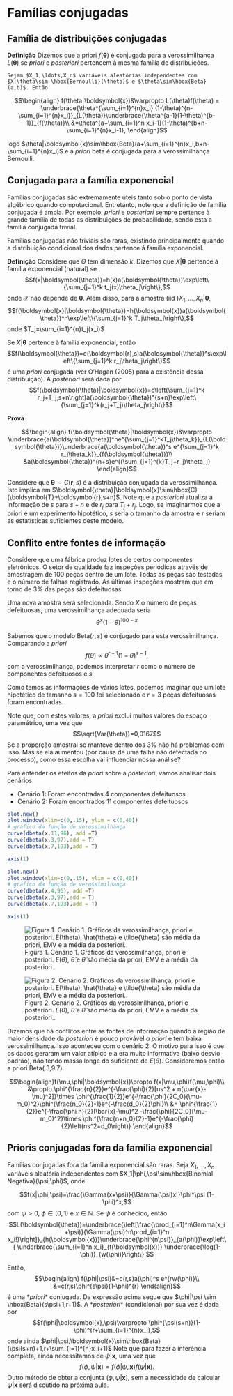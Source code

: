 # Famílias conjugadas

## Família de distribuições conjugadas


<div class='alert alert-success'>
<strong>Definição</strong>  Dizemos que a priori $f(\boldsymbol{\theta})$ é conjugada para a verossimilhança $L(\boldsymbol{\theta})$ se *priori* e *posteriori* pertencem à mesma família de distribuições.
</div>

<div class='alert alert-info'>
    Sejam $X_1,\ldots,X_n$ variáveis aleatórias independentes com $X|\theta\sim \hbox{Bernoulli}(\theta)$ e $\theta\sim\hbox{Beta}(a,b)$. Então
    
$$\begin{align}
    f(\theta|\boldsymbol{x})&\varpropto L(\theta)f(\theta) = \underbrace{\theta^{\sum_{i=1}^{n}x_i} (1-\theta)^{n-\sum_{i=1}^{n}x_i}}_{L(\theta)}\underbrace{\theta^{a-1}(1-\theta)^{b-1}}_{f(\theta)}\\
    &=\theta^{a+\sum_{i=1}^n x_i-1}(1-\theta)^{b+n-\sum_{i=1}^{n}x_i-1},
    \end{align}$$
    
logo $\theta|\boldsymbol{x}\sim\hbox{Beta}(a+\sum_{i=1}^{n}x_i,b+n-\sum_{i=1}^{n}x_i)$ e a *priori* beta é conjugada para a verossimilhança Bernoulli.
</div>

## Conjugada para a família exponencial

Famílias conjugadas são extremamente úteis tanto sob o ponto de vista algébrico quando computacional. Entretanto, note que a definição de família conjugada é ampla. Por exemplo, *priori* e *posteriori* sempre pertence à grande família de todas as distribuições de probabilidade, sendo esta a família conjugada trivial.

Famílias conjugadas não triviais são raras, existindo principalmente quando a distribuição condicional dos dados pertence á família exponencial.

::: {.alert .alert-success}
<strong>Definição</strong> Considere que $\Theta$ tem dimensão $k$. Dizemos que $X|\boldsymbol{\theta}$ pertence à família exponencial (natural) se $$f(x|\boldsymbol{\theta})=h(x)a(\boldsymbol{\theta})\exp\left\{\sum_{j=1}^k t_j(x)\theta_j\right\},$$ onde $\mathcal{X}$ não depende de $\boldsymbol{\theta}$. Além disso, para a amostra (iid )$X_1,\ldots,X_n|\boldsymbol{\theta}$, $$f(\boldsymbol{x}|\boldsymbol{\theta})=h(\boldsymbol{x})a(\boldsymbol{\theta})^n\exp\left\{\sum_{j=1}^k T_j\theta_j\right\},$$ onde $T_j=\sum_{i=1}^{n}t_j(x_i)$
:::

::: {.alert .alert-success}
Se $X|\boldsymbol{\theta}$ pertence à família exponencial, então $$f(\boldsymbol{\theta})=c(\boldsymbol{r},s)a(\boldsymbol{\theta})^s\exp\left\{\sum_{j=1}^k r_j\theta_j\right\}$$ é uma *priori* conjugada (ver O'Hagan (2005) para a existência dessa distribuição). A *posteriori* será dada por $$f(\boldsymbol{\theta}|\boldsymbol{x})=c\left(\sum_{j=1}^k r_j+T_j,s+n\right)a(\boldsymbol{\theta})^{s+n}\exp\left\{\sum_{j=1}^k(r_j+T_j)\theta_j\right\}$$
:::

::: {.alert .alert-success}
<strong>Prova</strong>

$$\begin{align}
f(\boldsymbol{\theta}|\boldsymbol{x})&\varpropto \underbrace{a(\boldsymbol{\theta})^ne^{\sum_{j=1}^kT_j\theta_k}}_{L(\boldsymbol{\theta})}\underbrace{a(\boldsymbol{\theta})^s e^{\sum_{j=1}^k r_j\theta_k}}_{f(\boldsymbol{\theta})}\\
&a(\boldsymbol{\theta})^{n+s}e^{(\sum_{j=1}^{k}T_j+r_j)\theta_j}
\end{align}$$
:::

Considere que $\boldsymbol{\theta}\sim C(\boldsymbol{r},s)$ é a distribuição conjugada da verossimilhança. Isto implica em $\boldsymbol{\theta}|\boldsymbol{x}\sim\hbox{C}(\boldsymbol{T}+\boldsymbol{r},s+n)$. Note que a *posteriori* atualiza a informação de $s$ para $s+n$ e de $r_j$ para $T_j+r_j$. Logo, se imaginarmos que a priori é um experimento hipotético, $s$ seria o tamanho da amostra e $\boldsymbol{r}$ seriam as estatísticas suficientes deste modelo.

## Conflito entre fontes de informação

Considere que uma fábrica produz lotes de certos componentes eletrônicos. O setor de qualidade faz inspeções periódicas através de amostragem de 100 peças dentro de um lote. Todas as peças são testadas e o número de falhas registrado. As últimas inspeções mostram que em torno de 3% das peças são defeituosas.

Uma nova amostra será selecionada. Sendo $X$ o número de peças defeituosas, uma verossimilhança adequada seria $$\theta^x(1-\theta)^{100-x}$$

Sabemos que o modelo Beta$(r,s)$ é conjugado para esta verossimilhança. Comparando a *priori* $$f(\theta)\varpropto \theta^{r-1}(1-\theta)^{s-1},$$ com a verossimilhança, podemos interpretar $r$ como o número de componentes defeituosos e $s$

Como temos as informações de vários lotes, podemos imaginar que um lote hipotético de tamanho $s=100$ foi selecionado e $r=3$ peças defeituosas foram encontradas.

Note que, com estes valores, a *priori* exclui muitos valores do espaço paramétrico, uma vez que $$\sqrt{Var(\theta)}=0,0167$$ Se a proporção amostral se manteve dentro dos 3% não há problemas com isso. Mas se ela aumentou (por causa de uma falha não detectada no processo), como essa escolha vai influenciar nossa análise?

Para entender os efeitos da *priori* sobre a *posteriori*, vamos analisar dois cenários.

-   Cenário 1: Foram encontradas 4 componentes defeituosos
-   Cenário 2: Foram encontrados 11 componentes defeituosos

```r
plot.new()
plot.window(xlim=c(0,.15), ylim = c(0,40))
# gráfico da função de verossimilhança
curve(dbeta(x,11,96), add =T)
curve(dbeta(x,3,97),add = T)
curve(dbeta(x,7,193),add = T)

axis(1)
```

```r
plot.new()
plot.window(xlim=c(0,.15), ylim = c(0,40))
# gráfico da função de verossimilhança
curve(dbeta(x,4,96), add =T)
curve(dbeta(x,3,97),add = T)
curve(dbeta(x,7,193),add = T)

axis(1)
```

![Figura 1. Cenário 1. Gráficos da verossimilhança, priori e posteriori. $E(\theta)$, $\hat{\theta}$ e $\tilde{\theta}$ são média da priori, EMV e a média da posteriori..](`r knitr::fig_chunk('conflito1-plot','png')`)

![Figura 2. Cenário 2. Gráficos da verossimilhança, priori e posteriori. $E(\theta)$, $\hat{\theta}$ e $\tilde{\theta}$ são média da priori, EMV e a média da posteriori..](`r knitr::fig_chunk('conflito2-plot','png')`)

Dizemos que há conflitos entre as fontes de informação quando a região de maior densidade da *posteriori* é pouco provável *a priori* e tem baixa verossimilhança. Isso aconteceu com o cenário 2. O motivo para isso é que os dados geraram um valor atípico e a era muito informativa (baixo desvio padrão), não tendo massa longe do suficiente de $E(\theta)$. Consideremos então a priori Beta(.3,9.7).

$$\begin{align}f(\mu,\phi|\boldsymbol{x})\propto f(x|\mu,\phi)f(\mu,\phi)\\
&\propto \phi^{\frac{n}{2}}e^{-\frac{\phi}{2}[ns^2 + n(\bar{x}-\mu)^2]}\times \phi^{\frac{1}{2}}e^{-\frac{\phi}{2C_0}(\mu-m_0)^2}\phi^{\frac{n_0}{2}-1}e^{-\frac{d_0}{2}\phi}\\
&= \phi^{\frac{1}{2}}e^{-\frac{\phi n}{2}(\bar{x}-\mu)^2 -\frac{\phi}{2C_0}(\mu-m_0)^2}\times \phi^{\frac{n+n_0}{2}-1}e^{-\frac{\phi}{2}\left(ns^2+d_0\right)}
\end{align}$$

## Prioris conjugadas fora da família exponencial

Famílias conjugadas fora da família exponencial são raras. Seja $X_1,\ldots,X_n$ variáveis aleatória independentes com $X_1|\phi,\psi\sim\hbox{Binomial Negativa}(\psi,\phi)$, onde

$$f(x|\phi,\psi)=\frac{\Gamma(x+\psi)}{\Gamma(\psi)x!}\phi^\psi (1-\phi)^x,$$
com $\psi>0$, $\phi\in(0,1)$ e $x\in\mathbb{N}$. Se $\psi$ é conhecido, então $$L(\boldsymbol{\theta})=\underbrace{\left[\frac{\prod_{i=1}^n\Gamma(x_i+\psi)}{\Gamma(\psi)^n\prod_{i=1}^n x_i!}\right]}_{h(\boldsymbol{x})}\underbrace{\phi^{n\psi}}_{a(\phi)}\exp\left\{ \underbrace{\sum_{i=1}^n x_i}_{t(\boldsymbol{x})} \underbrace{\log(1-\phi)}_{w(\phi)}\right\} $$

Então, 
$$\begin{align}
f(\phi|\psi)&=c(r,s)a(\phi)^s e^{rw(\phi)}\\
&=c(r,s)\phi^{s\psi}(1-\phi)^{r}
\end{align}$$
é uma $*priori*$ conjugada. Da expressão acima segue que $\phi|\psi \sim \hbox{Beta}(s\psi+1,r+1)$. A $*posteriori*$ (condicional) por sua vez é dada por 
$$f(\phi|\boldsymbol{x},\psi)\varpropto \phi^{\psi(s+n)}(1-\phi)^{r+\sum_{i=1}^{n}x_i},$$
onde ainda $\phi|\psi,\boldsymbol{x}\sim\hbox{Beta}(\psi(s+n)+1,r+\sum_{i=1}^{n}x_i+1)$ Note que para fazer a inferência completa, ainda necessitamos de $\psi|\boldsymbol{x}$, uma vez que $$f(\phi,\psi|\boldsymbol{x})=f(\phi|\psi,\boldsymbol{x})f(\psi|\boldsymbol{x}).$$
Outro método de obter a conjunta $(\phi,\psi|\boldsymbol{x})$, sem a necessidade de calcular $\psi|\boldsymbol{x}$ será discutido na próxima aula.
